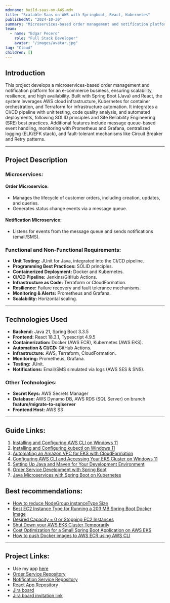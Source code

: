 ```yaml
---
mdxname: build-saas-on-AWS.mdx
title: "Scalable Saas on AWS with Springboot, React, Kubernetes"
publishedAt: "2024-10-30"
summary: "Microservices-based order management and notification platform for e-commerce, built with Spring Boot (Java) and React. Leveraging AWS, Kubernetes, and Terraform for scalability, resilience, and automation. Includes CI/CD pipeline, unit testing, code quality, monitoring (Prometheus/Grafana), centralized logging (ELK/EFK), and fault-tolerant mechanisms like Circuit Breaker and Retry patterns"
team:
  - name: "Edgar Pecero"
    role: "Full Stack Developer"
    avatar: "/images/avatar.jpg"
tag: "Cloud"
children: []
---
```


## Introduction

This project develops a microservices-based order management and notification platform for an e-commerce business, ensuring scalability, resilience, and high availability. Built with Spring Boot (Java) and React, the system leverages AWS cloud infrastructure, Kubernetes for container orchestration, and Terraform for infrastructure automation. It integrates a CI/CD pipeline with unit testing, code quality analysis, and automated deployments, following SOLID principles and Site Reliability Engineering (SRE) best practices. Additional features include message queue-based event handling, monitoring with Prometheus and Grafana, centralized logging (ELK/EFK stack), and fault-tolerant mechanisms like Circuit Breaker and Retry patterns.

---


## Project Description

### Microservices:

#### Order Microservice:
- Manages the lifecycle of customer orders, including creation, updates, and queries.
- Generates status change events via a message queue.

#### Notification Microservice:
- Listens for events from the message queue and sends notifications (email/SMS).

### Functional and Non-Functional Requirements:
- **Unit Testing:** JUnit for Java, integrated into the CI/CD pipeline.
- **Programming Best Practices:** SOLID principles.
- **Containerized Deployment:** Docker and Kubernetes.
- **CI/CD Pipeline:** Jenkins/GitHub Actions.
- **Infrastructure as Code:** Terraform or CloudFormation.
- **Resilience:** Failure recovery and fault tolerance mechanisms.
- **Monitoring & Alerts:** Prometheus and Grafana.
- **Scalability:** Horizontal scaling.

---

## Technologies Used

- **Backend:** Java 21, Spring Boot 3.3.5
- **Frontend:** React 18.3.1, Typescript 4.9.5
- **Containerization:** Docker (AWS ECR), Kubernetes (AWS EKS).
- **Automation & CI/CD:** GitHub Actions.
- **Infrastructure:** AWS, Terraform, CloudFormation.
- **Monitoring:** Prometheus, Grafana.
- **Testing:** JUnit.
- **Notifications:** Email/SMS simulated via logs (AWS SES & SNS).

### Other Technologies:
- **Secret Keys:** AWS Secrets Manager
- **Database:** AWS Dynamo DB, AWS RDS (SQL Server) on branch **feature/migrate-to-sqlserver**
- **Frontend Host:** AWS S3

---

## Guide Links:
1. [Installing and Configuring AWS CLI on Windows 11](/blog/a1-installing-and-configure-aws-cli-on-windows-11)
2. [Installing and Configuring kubectl on Windows 11](/blog/a2-installing-and-configuring-kubectl-on-windows-11)
3. [Automating an Amazon VPC for EKS with CloudFormation](/blog/a3-automating-an-amazon-vpc-for-eks-with-cloudformation)
4. [Configuring AWS CLI and Accessing Your EKS Cluster on Windows 11](/blog/a4-configuring-aws-cli-and-accessing-your-eks-cluster-on-windows-11)
5. [Setting Up Java and Maven for Your Development Environment](/blog/setting-up-java-and-maven-for-your-development-environment)
6. [Order Service Development with Spring Boot](/blog/springboot-order-management-service-development)
7. [Java Microservices with Spring Boot on Kubernetes](/blog/java-microservices-with-springboot-on-kubernetes)

## Best recommendations:

- [How to reduce NodeGroup instanceType Size](/blog/how-to-reduce-nodegroup-instancetype-size)
- [Best EC2 Instance Type for Running a 203 MB Spring Boot Docker Image](/blog/best-ec2-instance-type-for-running-a-203-mb-springboot-docker-img)
- [Desired Capacity = 0 or Stopping EC2 Instances](/blog/desired-capacity-0-or-stopping-ec2-instances)
- [Shut Down your AWS EKS Cluster Temporarily](/blog/shut-down-your-aws-eks-cluster-temporarily)
- [Cost Optimization for a Small Spring Boot Application on AWS EKS](/blog/cost-optimization-for-a-small-spring-boot-application-on-aws-eks.mdx)
- [How to push Docker images to AWS ECR using AWS CLI](/blog/how-to-push-docker-images-to-aws-ecr-with-aws-cli)

---

## Project Links:
- Use my app [here](http://www.omnsystem.com.s3-website-us-east-1.amazonaws.com/)
- [Order Service Repository](https://github.com/edgarpecero/OMN-Order-Service/) 
- [Notification Service Repository](https://github.com/edgarpecero/OMN-Notification-Service)
- [React App Repository](https://github.com/edgarpecero/OMN-Order-Service-React-App) 
- [Jira board](https://order-management-and-notification.atlassian.net/jira/software/projects/OMN/boards/1) 
- [Jira board invitation link](https://id.atlassian.com/invite/p/jira-software?id=VbH7aiDRTYujl84_G7rwfA)
